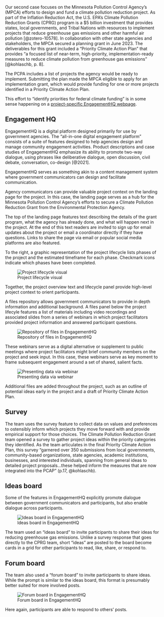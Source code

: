 

Our second case focuses on the Minnesota Pollution Control Agency's
(MPCA) efforts to design and fund a climate pollution reduction project.
As part of the Inflation Reduction Act, the U.S. EPA's Climate Pollution
Reduction Grants (CPRG) program is a \$5 billion investment that
provides states, local governments, and Tribal Nations with resources to
implement projects that reduce greenhouse gas emissions and other
harmful air pollution [@zotero-10578]. In collaboration with other state
agencies and stakeholders, the MPCA secured a planning grant in June
2023. The deliverables for this grant included a "Priority Climate
Action Plan" that provides "a focused list of near-term, high-priority,
implementation-ready measures to reduce climate pollution from
greenhouse gas emissions" [@kohlaschb, p. 8].

The PCPA includes a list of projects the agency would be ready to
implement. Submitting the plan made the MPCA eligible to apply for an
implementation grant, which would provide funding for one or more
projects identified in a Priority Climate Action Plan.

This effort to "identify priorities for federal climate funding" is in some sense happening on a [project-specific EngagementHQ webpage](https://engage.eqb.state.mn.us/climate-priorities).  

## Engagement HQ

EngagementHQ is a digital platform designed primarily for use by
government agencies. The "all-in-one digital engagement platform"
consists of a suite of features designed to help agencies design and
manage community engagement activities. Product descriptions and case
studies of EngagementHQ emphasize its ability to promote two-way
dialogue, using phrases like deliberative dialogue, open discussion,
civil debate, conversation, co-design [@2021].

EngagementHQ serves as something akin to a content management system
where government communicators can design and facilitate communication. 

Agency communicators can provide valuable project context on the landing
page for the project. In this case, the landing page serves as a hub for
the Minnesota Pollution Control Agency's efforts to secure a Climate
Pollution Reduction Grant from the Environmental Protection Agency.

The top of the landing page features text describing the details of the
grant program, what the agency has already done, and what will happen
next in the project. At the end of this text readers are invited to sign
up for email updates about the project or email a coordinator directly
if they have questions. Links to share the page via email or popular
social media platforms are also featured.

To the right, a graphic representation of the project lifecycle lists
phases of the project and the estimated timeframe for each phase.
Checkmark icons indicate which phases have been completed.

![Project lifecycle visual](assets/engagement-hq-lifecycle.png)

Together, the project overview text and lifecycle panel provide
high-level project context to orient participants.

A files repository allows government communicators to provide in depth
information and additional background. A files panel below the project
lifecyle features a list of materials including video recordings and
associated slides from a series of webinars in which project
facilitators provided project information and answered participant
questions. 

![Repository of files in
EngagementHQ](assets/engagementhq-files-repo.PNG)

These webinars serve as a digital alternative or supplement to public
meetings where project facilitators might brief community members on the
project and seek input. In this case, these webinars serve as key moment
to frame subsequent engagement around a set of shared, salient facts.

![Presenting data via webinar](assets/webinar-youtube-ghg-emissions.png)

Additional files are added throughout the project, such as an outline of potential ideas early in the project and a draft of Priority Climate Action Plan.   

## Survey

The team uses the survey feature to collect data on values and
preferences to ostensibly inform which projects they move forward with
and provide empirical support for those choices. The Climate Pollution Reduction Grant team opened a survey to gather project ideas within the priority categories they identified. As the team articulates in the final Priority Climate Action Plan, this survey "garnered over 350 submissions from local governments, community-based organizations, state agencies, academic institutions, businesses, and interested individuals, spanning from general ideas to detailed project proposals...these helped inform the measures that are now integrated into the PCAP" (p.17, @kohlaschb). 

## Ideas board

Some of the features in EngagementHQ explicitly promote dialogue between
government communicators and participants, but also enable dialogue across participants. 

![Ideas board in EngagementHQ](assets/engagementhq-ideas.PNG)

The team used an "ideas board" to invite participants to share their ideas for reducing greenhouse gas emissions. Unlike a survey response that goes directly to the CPRG team, short "ideas" are posted to the board become cards in a grid for other participants to read, like, share, or respond to.  

## Forum board

The team also used a "forum board" to invite participants to share ideas. While the prompt is similar to the ideas board, this format is presumably better suited for more involved posts. 

![Forum board in EngagementHQ](assets/engagementhq-forum.PNG)

Here again, participants are able to respond to others' posts.

